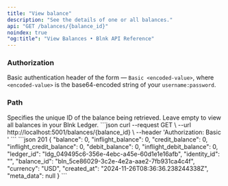 ```yaml
---
title: "View balance"
description: "See the details of one or all balances."
api: "GET /balances/{balance_id}"
noindex: true
"og:title": "View Balances • Blnk API Reference"
---
```



### Authorization
Basic authentication header of the form — `Basic <encoded-value>`, where `<encoded-value>` is the base64-encoded string of your `username:password`.

### Path
<ParamField path="balance_id" type="string">
  Specifies the unique ID of the balance being retrieved. Leave empty to view all balances in your Blnk Ledger.
</ParamField>

<RequestExample>
```json
curl --request GET \
  --url http://localhost:5001/balances/{balance_id} \
  --header 'Authorization: Basic <encoded-value>'
```
</RequestExample>

<ResponseExample>
```json 201
{
    "balance": 0,
    "inflight_balance": 0,
    "credit_balance": 0,
    "inflight_credit_balance": 0,
    "debit_balance": 0,
    "inflight_debit_balance": 0,
    "ledger_id": "ldg_049495c6-356e-4ebc-a45e-60d1e1e16afb",
    "identity_id": "",
    "balance_id": "bln_5ce86029-3c2e-4e2a-aae2-7fb931ca4c4f",
    "currency": "USD",
    "created_at": "2024-11-26T08:36:36.238244338Z",
    "meta_data": null
}
```
</ResponseExample>

<NeedHelp />